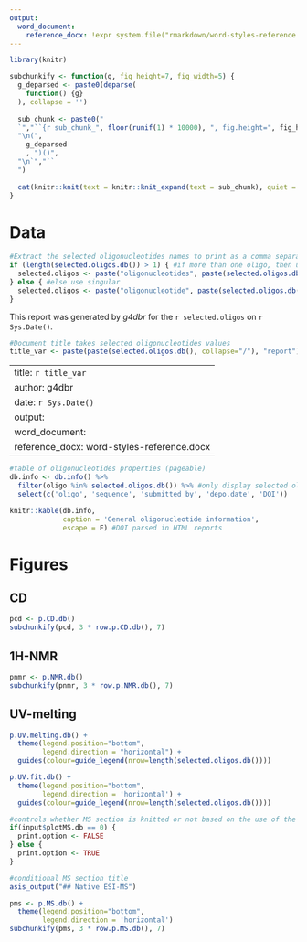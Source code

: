 ```yaml
---
output:
  word_document:
    reference_docx: !expr system.file("rmarkdown/word-styles-reference.docx", package = "g4dbr")
---
```


```r
library(knitr)
```

```r
subchunkify <- function(g, fig_height=7, fig_width=5) {
  g_deparsed <- paste0(deparse(
    function() {g}
  ), collapse = '')
  
  sub_chunk <- paste0("
  `","``{r sub_chunk_", floor(runif(1) * 10000), ", fig.height=", fig_height, ", fig.width=", fig_width, ", echo=FALSE}",
  "\n(", 
    g_deparsed
    , ")()",
  "\n`","``
  ")
  
  cat(knitr::knit(text = knitr::knit_expand(text = sub_chunk), quiet = TRUE))
}
```


# Data

```r
#Extract the selected oligonucleotides names to print as a comma separated string
if (length(selected.oligos.db()) > 1) { #if more than one oligo, then use plural
  selected.oligos <- paste("oligonucleotides", paste(selected.oligos.db()[1:length(selected.oligos.db())-1], collapse=", "), "and", selected.oligos.db()[length(selected.oligos.db())])
} else { #else use singular 
  selected.oligos <- paste("oligonucleotide", paste(selected.oligos.db(), collapse=", "))
}
```

This report was generated by *g4dbr* for the `r selected.oligos` on `r Sys.Date()`.

```r
#Document title takes selected oligonucleotides values
title_var <- paste(paste(selected.oligos.db(), collapse="/"), "report")
```

---
title: `r title_var`
author: g4dbr
date: `r Sys.Date()`
output:
  word_document:
    reference_docx: word-styles-reference.docx
---

```r
#table of oligonucleotides properties (pageable)
db.info <- db.info() %>%
  filter(oligo %in% selected.oligos.db()) %>% #only display selected oligos data
  select(c('oligo', 'sequence', 'submitted_by', 'depo.date', 'DOI'))

knitr::kable(db.info,
             caption = 'General oligonucleotide information',
             escape = F) #DOI parsed in HTML reports
```

# Figures

## CD

```r
pcd <- p.CD.db()
subchunkify(pcd, 3 * row.p.CD.db(), 7)
```


## 1H-NMR

```r
pnmr <- p.NMR.db()
subchunkify(pnmr, 3 * row.p.NMR.db(), 7)
```


## UV-melting

```r
p.UV.melting.db() + 
  theme(legend.position="bottom",
        legend.direction = "horizontal") +
  guides(colour=guide_legend(nrow=length(selected.oligos.db())))
```


```r
p.UV.fit.db() + 
  theme(legend.position="bottom",
        legend.direction = 'horizontal') +
  guides(colour=guide_legend(nrow=length(selected.oligos.db())))
```



```r
#controls whether MS section is knitted or not based on the use of the plotMS button
if(input$plotMS.db == 0) {
  print.option <- FALSE
} else {
  print.option <- TRUE
}
```

```r
#conditional MS section title
asis_output("## Native ESI-MS")
```

```r
pms <- p.MS.db() + 
  theme(legend.position="bottom",
        legend.direction = 'horizontal')
subchunkify(pms, 3 * row.p.MS.db(), 7)
```


